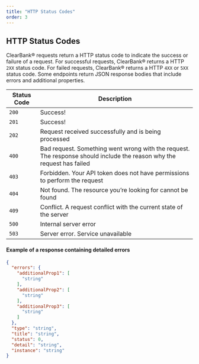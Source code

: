 ```yaml
---
title: "HTTP Status Codes"
order: 3
---
```


## HTTP Status Codes

ClearBank® requests return a HTTP status code to indicate the success or failure of a request. For successful requests, ClearBank® returns a HTTP `2XX` status code. For failed requests, ClearBank® returns a HTTP `4XX` or `5XX` status code. Some endpoints return JSON response bodies that include errors and additional properties.


| Status Code | Description                                                                                                                                         |
|-------------|-----------------------------------------------------------------------------------------------------------------------------------------------------|
| `200`       | Success!                                                                                                                                            |
| `201`       | Success!                                                                                                                                            |
| `202`       | Request received successfully and is being processed                                                                                               |
| `400`       | Bad request. Something went wrong with the request. The response should include the reason why the request has failed                               |
| `403`       | Forbidden. Your API token does not have permissions to perform the request                                                                          |
| `404`       | Not found. The resource you’re looking for cannot be found                                                                                         |
| `409`       | Conflict. A request conflict with the current state of the server                                                                                   |
| `500`       | Internal server error                                                                                                                               |
| `503`       | Server error. Service unavailable                                                                                                                   |

#### Example of a response containing detailed errors

```json
{
  "errors": {
    "additionalProp1": [
      "string"
    ],
    "additionalProp2": [
      "string"
    ],
    "additionalProp3": [
      "string"
    ]
  },
  "type": "string",
  "title": "string",
  "status": 0,
  "detail": "string",
  "instance": "string"
}
```
